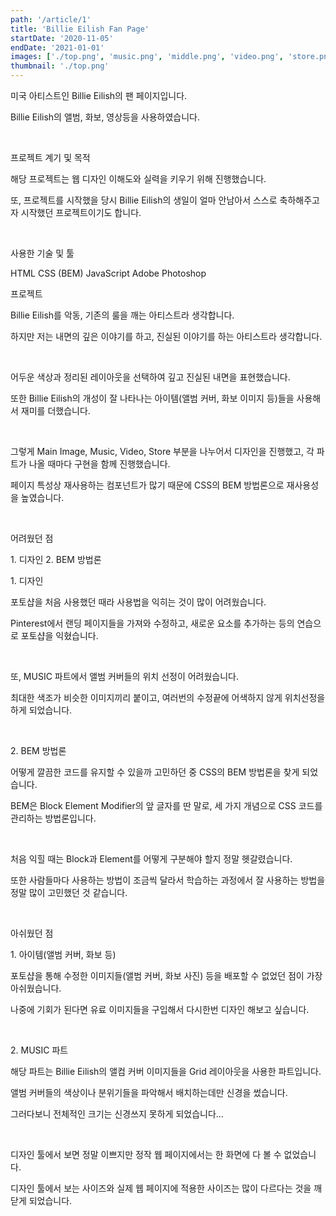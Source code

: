 ```yaml
---
path: '/article/1'
title: 'Billie Eilish Fan Page'
startDate: '2020-11-05'
endDate: '2021-01-01'
images: ['./top.png', 'music.png', 'middle.png', 'video.png', 'store.png']
thumbnail: './top.png'
---
```



미국 아티스트인 Billie Eilish의 팬 페이지입니다.

Billie Eilish의 앨범, 화보, 영상등을 사용하였습니다.

<br />

<MainHeader>프로젝트 계기 및 목적</MainHeader>

해당 프로젝트는 웹 디자인 이해도와 실력을 키우기 위해 진행했습니다.

또, 프로젝트를 시작했을 당시 Billie Eilish의 생일이 얼마 안남아서 스스로 축하해주고자 시작했던 프로젝트이기도 합니다.

<br />

<MainHeader>사용한 기술 및 툴</MainHeader>

<CustomListWrapper>
  <CustomListItem>HTML</CustomListItem>
  <CustomListItem>CSS (BEM)</CustomListItem>
  <CustomListItem>JavaScript</CustomListItem>
  <CustomListItem>Adobe Photoshop</CustomListItem>
</CustomListWrapper>

<br />

<MainHeader>프로젝트</MainHeader>

Billie Eilish를 악동, 기존의 룰을 깨는 아티스트라 생각합니다.

하지만 저는 내면의 깊은 이야기를 하고, 진실된 이야기를 하는 아티스트라 생각합니다.

<br />

어두운 색상과 정리된 레이아웃을 선택하여 깊고 진실된 내면을 표현했습니다.

또한 Billie Eilish의 개성이 잘 나타나는 아이템(앨범 커버, 화보 이미지 등)들을 사용해서 재미를 더했습니다.

<br />

그렇게 Main Image, Music, Video, Store 부분을 나누어서 디자인을 진행했고, 각 파트가 나올 때마다 구현을 함께 진행했습니다.

페이지 특성상 재사용하는 컴포넌트가 많기 때문에 CSS의 BEM 방법론으로 재사용성을 높였습니다.

<br />

<MainHeader>어려웠던 점</MainHeader>

<CustomListWrapper>
  <CustomListItem>1. 디자인</CustomListItem>
  <CustomListItem>2. BEM 방법론</CustomListItem>
</CustomListWrapper>

<br />

<SubHeader>1. 디자인</SubHeader>

포토샵을 처음 사용했던 때라 사용법을 익히는 것이 많이 어려웠습니다.

Pinterest에서 랜딩 페이지들을 가져와 수정하고, 새로운 요소를 추가하는 등의 연습으로 포토샵을 익혔습니다.

<br />

또, MUSIC 파트에서 앨범 커버들의 위치 선정이 어려웠습니다.

최대한 색조가 비슷한 이미지끼리 붙이고, 여러번의 수정끝에 어색하지 않게 위치선정을 하게 되었습니다.

<br />

<SubHeader>2. BEM 방법론</SubHeader>

어떻게 깔끔한 코드를 유지할 수 있을까 고민하던 중 CSS의 BEM 방법론을 찾게 되었습니다.

BEM은 Block Element Modifier의 앞 글자를 딴 말로, 세 가지 개념으로 CSS 코드를 관리하는 방법론입니다.

<br />

처음 익힐 때는 Block과 Element를 어떻게 구분해야 할지 정말 헷갈렸습니다.

또한 사람들마다 사용하는 방법이 조금씩 달라서 학습하는 과정에서 잘 사용하는 방법을 정말 많이 고민했던 것 같습니다.

<br />

<MainHeader>아쉬웠던 점</MainHeader>

<SubHeader>1. 아이템(앨범 커버, 화보 등)</SubHeader>

포토샵을 통해 수정한 이미지들(앨범 커버, 화보 사진) 등을 배포할 수 없었던 점이 가장 아쉬웠습니다.

나중에 기회가 된다면 유료 이미지들을 구입해서 다시한번 디자인 해보고 싶습니다.

<br />

<SubHeader>2. MUSIC 파트</SubHeader>

해당 파트는 Billie Eilish의 앨컴 커버 이미지들을 Grid 레이아웃을 사용한 파트입니다.

앨범 커버들의 색상이나 분위기들을 파악해서 배치하는데만 신경을 썼습니다.

그러다보니 전체적인 크기는 신경쓰지 못하게 되었습니다...

<br />

디자인 툴에서 보면 정말 이쁘지만 정작 웹 페이지에서는 한 화면에 다 볼 수 없었습니다.

디자인 툴에서 보는 사이즈와 실제 웹 페이지에 적용한 사이즈는 많이 다르다는 것을 깨닫게 되었습니다.

